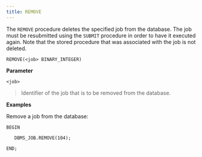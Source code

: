 ```yaml
---
title: REMOVE
---
```


The `REMOVE` procedure deletes the specified job from the database. The
job must be resubmitted using the `SUBMIT` procedure in order to have it
executed again. Note that the stored procedure that was associated with
the job is not deleted.

`REMOVE(<job> BINARY_INTEGER)`

**Parameter**

`<job>`

> Identifier of the job that is to be removed from the database.

**Examples**

Remove a job from the database:

``` text
BEGIN

   DBMS_JOB.REMOVE(104);

END;
```
